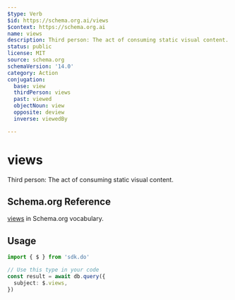 ```yaml
---
$type: Verb
$id: https://schema.org.ai/views
$context: https://schema.org.ai
name: views
description: Third person: The act of consuming static visual content.
status: public
license: MIT
source: schema.org
schemaVersion: '14.0'
category: Action
conjugation:
  base: view
  thirdPerson: views
  past: viewed
  objectNoun: view
  opposite: deview
  inverse: viewedBy

---
```


# views

Third person: The act of consuming static visual content.

## Schema.org Reference

[views](https://schema.org/ViewAction) in Schema.org vocabulary.

## Usage

```typescript
import { $ } from 'sdk.do'

// Use this type in your code
const result = await db.query({
  subject: $.views,
})
```
